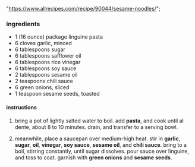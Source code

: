   "https://www.allrecipes.com/recipe/90044/sesame-noodles/";

### ingredients

- 1 (16 ounce) package linguine pasta
- 6 cloves garlic, minced
- 6 tablespoons sugar
- 6 tablespoons safflower oil
- 6 tablespoons rice vinegar
- 6 tablespoons soy sauce
- 2 tablespoons sesame oil
- 2 teaspoons chili sauce
- 6 green onions, sliced
- 1 teaspoon sesame seeds, toasted

#### instructions

1. bring a pot of lightly salted water to boil. add **pasta**, and cook until al dente, about 8 to 10 minutes. drain, and transfer to a serving bowl.

2. meanwhile, place a saucepan over medium-high heat. stir in **garlic**, **sugar**, **oil**, **vinegar**, **soy sauce**, **sesame oil**, and **chili sauce**. bring to a boil, stirring constantly, until sugar dissolves. pour sauce over linguine, and toss to coat. garnish with **green onions** and **sesame seeds**.
